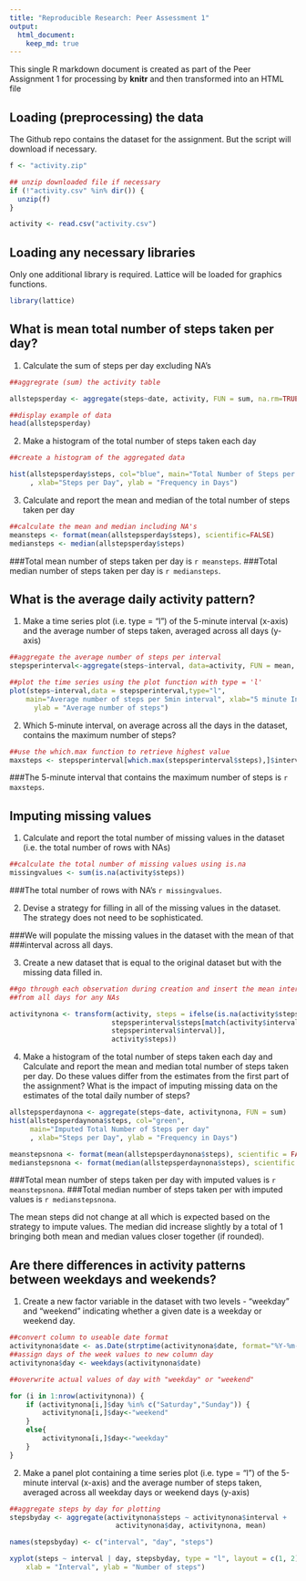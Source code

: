 ```yaml
---
title: "Reproducible Research: Peer Assessment 1"
output: 
  html_document:
    keep_md: true
---
```


This single R markdown document is created as part of the Peer Assignment 1 for 
processing by **knitr** and then transformed into an HTML file

## Loading (preprocessing) the data
The Github repo contains the dataset for the assignment. But the script will
download if necessary.
```r
f <- "activity.zip"

## unzip downloaded file if necessary
if (!"activity.csv" %in% dir()) { 
  unzip(f) 
}

activity <- read.csv("activity.csv")

```

## Loading any necessary libraries
Only one additional library is required. Lattice will be loaded for graphics
functions.
``` r

library(lattice)
```


## What is mean total number of steps taken per day?
1. Calculate the sum of steps per day excluding NA's
```r
##aggregrate (sum) the activity table

allstepsperday <- aggregate(steps~date, activity, FUN = sum, na.rm=TRUE)

##display example of data
head(allstepsperday)
```


2. Make a histogram of the total number of steps taken each day
```r
##create a histogram of the aggregated data

hist(allstepsperday$steps, col="blue", main="Total Number of Steps per day"
     , xlab="Steps per Day", ylab = "Frequency in Days")

```

3. Calculate and report the mean and median of the total number of steps taken 
per day
```r
##calculate the mean and median including NA's
meansteps <- format(mean(allstepsperday$steps), scientific=FALSE)
mediansteps <- median(allstepsperday$steps)

```
###Total mean number of steps taken per day is `r meansteps`.
###Total median number of steps taken per day is `r mediansteps`.


## What is the average daily activity pattern?
1. Make a time series plot (i.e. type = "l") of the 5-minute interval (x-axis) 
and the average number of steps taken, averaged across all days (y-axis)
```r
##aggregate the average number of steps per interval
stepsperinterval<-aggregate(steps~interval, data=activity, FUN = mean, na.rm=TRUE)

##plot the time series using the plot function with type = 'l'
plot(steps~interval,data = stepsperinterval,type="l", 
    main="Average number of steps per 5min interval", xlab="5 minute Interval", 
      ylab = "Average number of steps")

```

2. Which 5-minute interval, on average across all the days in the dataset, 
contains the maximum number of steps?

``` r
##use the which.max function to retrieve highest value
maxsteps <- stepsperinterval[which.max(stepsperinterval$steps),]$interval

```
###The 5-minute interval that contains the maximum number of steps is `r maxsteps`.

## Imputing missing values

1. Calculate and report the total number of missing values in the dataset 
(i.e. the total number of rows with NAs)

``` r
##calculate the total number of missing values using is.na
missingvalues <- sum(is.na(activity$steps))

```
###The total number of rows with NA's `r missingvalues`.

2. Devise a strategy for filling in all of the missing values in the dataset. 
The strategy does not need to be sophisticated.

###We will populate the missing values in the dataset with the mean of that 
###interval across all days. 

3. Create a new dataset that is equal to the original dataset but with the 
missing data filled in.

``` r

##go through each observation during creation and insert the mean interval value 
##from all days for any NAs

activitynona <- transform(activity, steps = ifelse(is.na(activity$steps),
                         stepsperinterval$steps[match(activity$interval,
                         stepsperinterval$interval)], 
                         activity$steps))

```

4. Make a histogram of the total number of steps taken each day and Calculate 
and report the mean and median total number of steps taken per day. Do these 
values differ from the estimates from the first part of the assignment? What is 
the impact of imputing missing data on the estimates of the total daily number 
of steps?

```r
allstepsperdaynona <- aggregate(steps~date, activitynona, FUN = sum)
hist(allstepsperdaynona$steps, col="green", 
     main="Imputed Total Number of Steps per day"
     , xlab="Steps per Day", ylab = "Frequency in Days")
```

```r

meanstepsnona <- format(mean(allstepsperdaynona$steps), scientific = FALSE)
medianstepsnona <- format(median(allstepsperdaynona$steps), scientific = FALSE)

```
###Total mean number of steps taken per day with imputed values is `r meanstepsnona`.
###Total median number of steps taken per with imputed values is `r medianstepsnona`.

The mean steps did not change at all which is expected based on the strategy to 
impute values. The median did increase slightly by a total of 1 bringing both
mean and median values closer together (if rounded).

## Are there differences in activity patterns between weekdays and weekends?
1. Create a new factor variable in the dataset with two levels - "weekday" and 
"weekend" indicating whether a given date is a weekday or weekend day.
``` r

##convert column to useable date format
activitynona$date <- as.Date(strptime(activitynona$date, format="%Y-%m-%d"))
##assign days of the week values to new column day
activitynona$day <- weekdays(activitynona$date)

##overwrite actual values of day with "weekday" or "weekend"

for (i in 1:nrow(activitynona)) {
    if (activitynona[i,]$day %in% c("Saturday","Sunday")) {
        activitynona[i,]$day<-"weekend"
    }
    else{
        activitynona[i,]$day<-"weekday"
    }
}


```

2. Make a panel plot containing a time series plot (i.e. type = "l") of the 
5-minute interval (x-axis) and the average number of steps taken, averaged 
across all weekday days or weekend days (y-axis)

``` r
##aggregate steps by day for plotting
stepsbyday <- aggregate(activitynona$steps ~ activitynona$interval + 
                          activitynona$day, activitynona, mean)

names(stepsbyday) <- c("interval", "day", "steps")

xyplot(steps ~ interval | day, stepsbyday, type = "l", layout = c(1, 2), 
    xlab = "Interval", ylab = "Number of steps")
```

